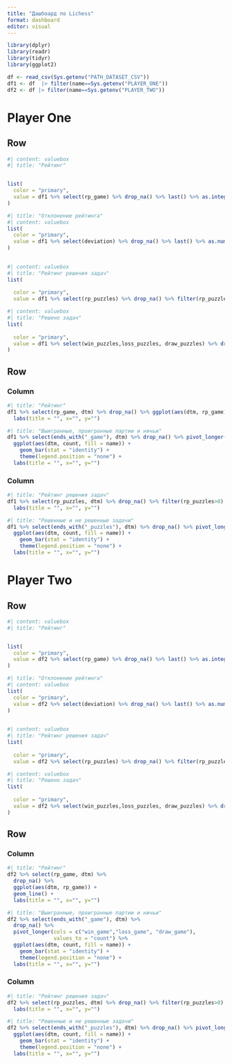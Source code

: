 ```yaml
---
title: "Дашбоард по Lichess"
format: dashboard
editor: visual
---
```


```r
library(dplyr)
library(readr)
library(tidyr)
library(ggplot2)

df <- read_csv(Sys.getenv("PATH_DATASET_CSV"))
df1 <- df  |> filter(name==Sys.getenv("PLAYER_ONE"))
df2 <- df |> filter(name==Sys.getenv("PLAYER_TWO"))
```

# Player One

## Row

```r
#| content: valuebox
#| title: "Рейтинг"


list(
  color = "primary",
  value = df1 %>% select(rp_game) %>% drop_na() %>% last() %>% as.integer()
)

```

```r
#| title: "Отклонение рейтинга"
#| content: valuebox
list(
  color = "primary",
  value = df1 %>% select(deviation) %>% drop_na() %>% last() %>% as.numeric()
)      
  
```

```r
#| content: valuebox
#| title: "Рейтинг решения задач"
list(
  
  color = "primary",
  value = df1 %>% select(rp_puzzles) %>% drop_na() %>% filter(rp_puzzles >0 ) %>% last() %>% as.integer())

```

```r
#| content: valuebox
#| title: "Решено задач"
list(
  
  color = "primary",
  value = df1 %>% select(win_puzzles,loss_puzzles, draw_puzzles) %>% drop_na() %>% sum()
)
```

## Row

### Column {.tabset}

```r
#| title: "Рейтинг"
df1 %>% select(rp_game, dtm) %>% drop_na() %>% ggplot(aes(dtm, rp_game)) + geom_line() +
  labs(title = "", x="", y="")
```

```r
#| title: "Выигранные, проигранные партии и ничьи"
df1 %>% select(ends_with("_game"), dtm) %>% drop_na() %>% pivot_longer(cols = c("win_game","loss_game", "draw_game"),values_to = "count") %>%
  ggplot(aes(dtm, count, fill = name)) +
    geom_bar(stat = "identity") +
    theme(legend.position = "none") +
  labs(title = "", x="", y="")
```

### Column {.tabset}

```r
#| title: "Рейтинг решения задач"
df1 %>% select(rp_puzzles, dtm) %>% drop_na() %>% filter(rp_puzzles>0) %>% ggplot(aes(dtm, rp_puzzles)) + geom_line()+
  labs(title = "", x="", y="")
```

```r
#| title: "Решенные и не решенные задачи"
df1 %>% select(ends_with("_puzzles"), dtm) %>% drop_na() %>% pivot_longer(cols = c("win_puzzles","loss_puzzles", "draw_puzzles"),values_to = "count") %>%
  ggplot(aes(dtm, count, fill = name)) +
    geom_bar(stat = "identity") +
    theme(legend.position = "none") +
  labs(title = "", x="", y="")
```

# Player Two

## Row

```r
#| content: valuebox
#| title: "Рейтинг"


list(
  color = "primary",
  value = df2 %>% select(rp_game) %>% drop_na() %>% last() %>% as.integer()
)

```

```r
#| title: "Отклонение рейтинга"
#| content: valuebox
list(
  color = "primary",
  value = df2 %>% select(deviation) %>% drop_na() %>% last() %>% as.numeric()
)      
  
```

```r
#| content: valuebox
#| title: "Рейтинг решения задач"
list(
  
  color = "primary",
  value = df2 %>% select(rp_puzzles) %>% drop_na() %>% filter(rp_puzzles >0 ) %>% last() %>% as.integer())

```

```r
#| content: valuebox
#| title: "Решено задач"
list(
  
  color = "primary",
  value = df2 %>% select(win_puzzles,loss_puzzles, draw_puzzles) %>% drop_na() %>% sum()
)
```

## Row

### Column {.tabset}

```r
#| title: "Рейтинг"
df2 %>% select(rp_game, dtm) %>%
  drop_na() %>%
  ggplot(aes(dtm, rp_game)) +
  geom_line() +
  labs(title = "", x="", y="")
```

```r
#| title: "Выигранные, проигранные партии и ничьи"
df2 %>% select(ends_with("_game"), dtm) %>%
  drop_na() %>%
  pivot_longer(cols = c("win_game","loss_game", "draw_game"),
               values_to = "count") %>%
  ggplot(aes(dtm, count, fill = name)) +
    geom_bar(stat = "identity") +
    theme(legend.position = "none") +
  labs(title = "", x="", y="")
```

### Column {.tabset}

```r
#| title: "Рейтинг решения задач"
df2 %>% select(rp_puzzles, dtm) %>% drop_na() %>% filter(rp_puzzles>0) %>% ggplot(aes(dtm, rp_puzzles)) + geom_line()+
  labs(title = "", x="", y="")
```

```r
#| title: "Решенные и не решенные задачи"
df2 %>% select(ends_with("_puzzles"), dtm) %>% drop_na() %>% pivot_longer(cols = c("win_puzzles","loss_puzzles", "draw_puzzles"),values_to = "count") %>%
  ggplot(aes(dtm, count, fill = name)) +
    geom_bar(stat = "identity") +
    theme(legend.position = "none") +
  labs(title = "", x="", y="")
```
